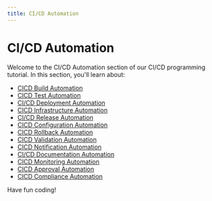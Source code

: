 ```yaml
---
title: CI/CD Automation
---
```


# CI/CD Automation

Welcome to the CI/CD Automation section of our CI/CD programming tutorial. In this section, you'll learn about:

- [CICD Build Automation](./0-cicd-build-automation.mdx)
- [CICD Test Automation](./1-cicd-test-automation.mdx)
- [CI/CD Deployment Automation](./2-cicd-deployment-automation.mdx)
- [CICD Infrastructure Automation](./3-cicd-infrastructure-automation.mdx)
- [CI/CD Release Automation](./4-cicd-release-automation.mdx)
- [CICD Configuration Automation](./5-cicd-configuration-automation.mdx)
- [CICD Rollback Automation](./6-cicd-rollback-automation.mdx)
- [CICD Validation Automation](./7-cicd-validation-automation.mdx)
- [CICD Notification Automation](./8-cicd-notification-automation.mdx)
- [CI/CD Documentation Automation](./9-cicd-documentation-automation.mdx)
- [CICD Monitoring Automation](./10-cicd-monitoring-automation.mdx)
- [CICD Approval Automation](./11-cicd-approval-automation.mdx)
- [CICD Compliance Automation](./12-cicd-compliance-automation.mdx)

Have fun coding!